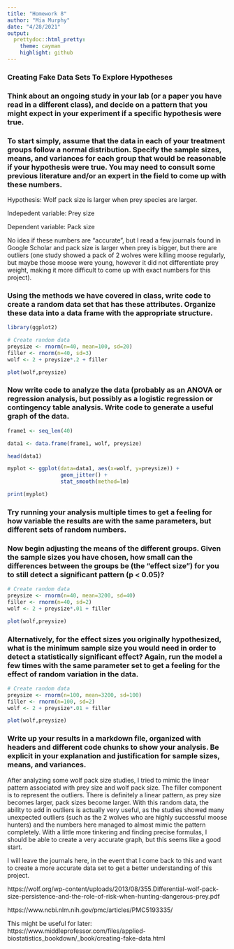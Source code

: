```yaml
---
title: "Homework 8"
author: "Mia Murphy"
date: "4/28/2021"
output:
  prettydoc::html_pretty:
    theme: cayman
    highlight: github
---
```




### Creating Fake Data Sets To Explore Hypotheses


### Think about an ongoing study in your lab (or a paper you have read in a different class), and decide on a pattern that you might expect in your experiment if a specific hypothesis were true.


### To start simply, assume that the data in each of your treatment groups follow a normal distribution. Specify the sample sizes, means, and variances for each group that would be reasonable if your hypothesis were true. You may need to consult some previous literature and/or an expert in the field to come up with these numbers.

Hypothesis: Wolf pack size is larger when prey species are larger.

Indepedent variable: Prey size

Dependent variable: Pack size

No idea if these numbers are "accurate", but I read a few journals found in Google Scholar
and pack size is larger when prey is bigger, but there are outliers (one study showed
a pack of 2 wolves were killing moose regularly, but maybe those moose were young,
however it did not differentiate prey weight, making it more difficult to come up 
with exact numbers for this project).


### Using the methods we have covered in class, write code to create a random data set that has these attributes. Organize these data into a data frame with the appropriate structure.

```r
library(ggplot2)

# Create random data
preysize <- rnorm(n=40, mean=100, sd=20)
filler <- rnorm(n=40, sd=3)
wolf <- 2 + preysize*.2 + filler

plot(wolf,preysize)
```

### Now write code to analyze the data (probably as an ANOVA or regression analysis, but possibly as a logistic regression or contingency table analysis. Write code to generate a useful graph of the data.

```r
frame1 <- seq_len(40)
```
```r
data1 <- data.frame(frame1, wolf, preysize)
```
```r
head(data1)
```
```r
myplot <- ggplot(data=data1, aes(x=wolf, y=preysize)) +
                 geom_jitter() +
                 stat_smooth(method=lm) 

print(myplot)
```

### Try running your analysis multiple times to get a feeling for how variable the results are with the same parameters, but different sets of random numbers.


### Now begin adjusting the means of the different groups. Given the sample sizes you have chosen, how small can the differences between the groups be (the “effect size”) for you to still detect a significant pattern (p < 0.05)?

```r
# Create random data
preysize <- rnorm(n=40, mean=3200, sd=40)
filler <- rnorm(n=40, sd=2)
wolf <- 2 + preysize*.01 + filler

plot(wolf,preysize)
```

### Alternatively, for the effect sizes you originally hypothesized, what is the minimum sample size you would need in order to detect a statistically significant effect? Again, run the model a few times with the same parameter set to get a feeling for the effect of random variation in the data.

```r
# Create random data
preysize <- rnorm(n=100, mean=3200, sd=100)
filler <- rnorm(n=100, sd=2)
wolf <- 2 + preysize*.01 + filler

plot(wolf,preysize)
```


### Write up your results in a markdown file, organized with headers and different code chunks to show your analysis. Be explicit in your explanation and justification for sample sizes, means, and variances.

After analyzing some wolf pack size studies, I tried to mimic the linear pattern associated
with prey size and wolf pack size. The filler component is to represent the outliers.
There is definitely a linear pattern, as prey size becomes larger, pack sizes become larger.
With this random data, the ability to add in outliers is actually very useful, as the
studies showed many unexpected outliers (such as the 2 wolves who are highly successful
moose hunters) and the numbers here managed to almost mimic the pattern completely.
With a little more tinkering and finding precise formulas, I should be able to 
create a very accurate graph, but this seems like a good start.

I will leave the journals here, in the event that I come back to this and want to create
a more accurate data set to get a better understanding of this project.

https://wolf.org/wp-content/uploads/2013/08/355.Differential-wolf-pack-size-persistence-and-the-role-of-risk-when-hunting-dangerous-prey.pdf

https://www.ncbi.nlm.nih.gov/pmc/articles/PMC5193335/

This might be useful for later:
https://www.middleprofessor.com/files/applied-biostatistics_bookdown/_book/creating-fake-data.html

